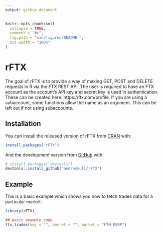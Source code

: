 ```yaml
---
output: github_document
---
```


<!-- README.md is generated from README.Rmd. Please edit that file -->

```r
knitr::opts_chunk$set(
  collapse = TRUE,
  comment = "#>",
  fig.path = "man/figures/README-",
  out.width = "100%"
)
```

# rFTX

<!-- badges: start -->
<!-- badges: end -->

The goal of rFTX is to provide a way of making GET, POST and DELETE requests in R via the FTX REST API. The user is required to have an FTX account as the account’s API key and secret key is used in authentication. These can be created here: https://ftx.com/profile. If you are using a subaccount, some functions allow the name as an argument. This can be left out if not using subaccounts.

## Installation

You can install the released version of rFTX from [CRAN](https://CRAN.R-project.org) with:

``` r
install.packages("rFTX")
```

And the development version from [GitHub](https://github.com/) with:

``` r
# install.packages("devtools")
devtools::install_github("andreskull/rFTX")
```
## Example

This is a basic example which shows you how to fetch trades data for a particular market:

```r
library(rFTX)

## basic example code
ftx_trades(key = "", secret = "", market = "FTM-PERP")

```

